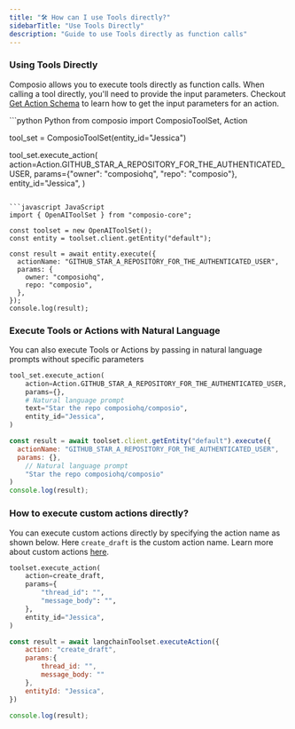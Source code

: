 ```yaml
---
title: "🛠️ How can I use Tools directly?"
sidebarTitle: "Use Tools Directly"
description: "Guide to use Tools directly as function calls"
---
```


### Using Tools Directly

Composio allows you to execute tools directly as function calls. When calling a tool directly, you'll need to provide the input parameters. Checkout [Get Action Schema](/patterns/tools/use-tools/get-action-inputs) to learn how to get the input parameters for an action.

<CodeGroup>
 ```python Python
from composio import ComposioToolSet, Action

tool_set = ComposioToolSet(entity_id="Jessica")

tool_set.execute_action(
    action=Action.GITHUB_STAR_A_REPOSITORY_FOR_THE_AUTHENTICATED_USER,
    params={"owner": "composiohq", "repo": "composio"},
    entity_id="Jessica",
)
```

```javascript JavaScript
import { OpenAIToolSet } from "composio-core";

const toolset = new OpenAIToolSet();
const entity = toolset.client.getEntity("default");

const result = await entity.execute({
  actionName: "GITHUB_STAR_A_REPOSITORY_FOR_THE_AUTHENTICATED_USER",
  params: {
    owner: "composiohq",
    repo: "composio",
  },
});
console.log(result);
  ```
</CodeGroup>

### Execute Tools or Actions with Natural Language
You can also execute Tools or Actions by passing in natural language prompts without specific parameters
<CodeGroup>
```python Python
tool_set.execute_action(
    action=Action.GITHUB_STAR_A_REPOSITORY_FOR_THE_AUTHENTICATED_USER,
    params={},
    # Natural language prompt
    text="Star the repo composiohq/composio",
    entity_id="Jessica",
)
```

```javascript JavaScript
const result = await toolset.client.getEntity("default").execute({
  actionName: "GITHUB_STAR_A_REPOSITORY_FOR_THE_AUTHENTICATED_USER",
  params: {},
    // Natural language prompt
    "Star the repo composiohq/composio"
)
console.log(result);
```
</CodeGroup>

### How to execute custom actions directly?
You can execute custom actions directly by specifying the action name as shown below. Here `create_draft` is the custom action name. Learn more about custom actions [here](/patterns/tools/build-tools/custom-action-with-auth).
<CodeGroup>
```python Python {2}
toolset.execute_action(
    action=create_draft,
    params={
        "thread_id": "",
        "message_body": "",
    },
    entity_id="Jessica",
)
```
```javascript JavaScript {2}
const result = await langchainToolset.executeAction({
    action: "create_draft",
    params:{
        thread_id: "",
        message_body: ""
    },
    entityId: "Jessica",
})

console.log(result);
```
</CodeGroup>


